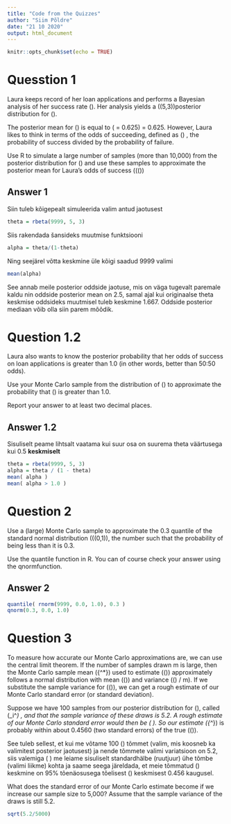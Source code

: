 ```yaml
---
title: "Code from the Quizzes"
author: "Siim Põldre"
date: "21 10 2020"
output: html_document
---
```


```r
knitr::opts_chunk$set(echo = TRUE)
```

# Quesstion 1

Laura keeps record of her loan applications and performs a Bayesian analysis of her success rate \(\theta\). Her analysis yields a \(\text{Beta}(5,3)\)posterior distribution for \(\theta\).

The posterior mean for \(\theta\) is equal to \(\frac{5}{5+3} = 0.625\)	
 = 0.625. However, Laura likes to think in terms of the odds of succeeding, defined as \(\frac{\theta}{1 - \theta}\) , the probability of success divided by the probability of failure.
 
Use R to simulate a large number of samples (more than 10,000) from the posterior distribution for \(\theta\) and use these samples to approximate the posterior mean for Laura's odds of success (\(\text{E}(\frac{\theta}{1-\theta}\))

## Answer 1

Siin tuleb kõigepealt simuleerida valim antud jaotusest 

```r
theta = rbeta(9999, 5, 3)
```
Siis rakendada šansideks muutmise funktsiooni

```r
alpha = theta/(1-theta)
```

Ning seejärel võtta keskmine üle kõigi saadud 9999 valimi

```r
mean(alpha)
```

See annab meile posterior oddside jaotuse, mis on väga tugevalt paremale kaldu nin oddside posterior mean on 2.5, samal ajal kui originaalse theta keskmise oddsideks muutmisel tuleb keskmine 1.667. Oddside posterior mediaan võib olla siin parem mõõdik.

# Question 1.2

Laura also wants to know the posterior probability that her odds of success on loan applications is greater than 1.0 (in other words, better than 50:50 odds).

Use your Monte Carlo sample from the distribution of \(\theta\) to approximate the probability that \(\frac{\theta}{1-\theta}\) is greater than 1.0.

Report your answer to at least two decimal places.


## Answer 1.2

Sisuliselt peame lihtsalt vaatama kui suur osa on suurema theta väärtusega kui 0.5 **keskmiselt**

```r
theta = rbeta(9999, 5, 3)
alpha = theta / (1 - theta)
mean( alpha )
mean( alpha > 1.0 )
```

# Question 2

Use a (large) Monte Carlo sample to approximate the 0.3 quantile of the standard normal distribution (\(\text{N}(0,1)\), the number such that the probability of being less than it is 0.3.

Use the quantile function in R. You can of course check your answer using the qnormfunction.

## Answer 2

```r
quantile( rnorm(9999, 0.0, 1.0), 0.3 )
qnorm(0.3, 0.0, 1.0)
```

# Question 3

To measure how accurate our Monte Carlo approximations are, we can use the central limit theorem. If the number of samples drawn m is large, then the Monte Carlo sample mean \(\bar{\theta^*}\) used to estimate \(\text{E}(\theta)\) approximately follows a normal distribution with mean \(\text{E}(\theta)\) and variance \(\text{Var}(\theta) / m\). If we substitute the sample variance for \(\text{Var}(\theta)\), we can get a rough estimate of our Monte Carlo standard error (or standard deviation).

Suppose we have 100 samples from our posterior distribution for \(\theta\), called \(\theta_i^*\) , and that the sample variance of these draws is 5.2. A rough estimate of our Monte Carlo standard error would then be \(\sqrt{ 5.2 / 100 } \approx 0.228\). So our estimate \(\bar{\theta^*}\) is probably within about 0.4560 (two standard errors) of the true \(\text{E}(\theta)\).

See tuleb sellest, et kui me võtame 100 \(\theta\) tõmmet (valim, mis koosneb  ka valimitest posterior jaotusest) ja nende tõmmete valimi variatsioon on 5.2, siis valemiga  \(\sqrt{ 5.2 / 100 } \approx 0.228\) me leiame sisuliselt standardhälbe (ruutjuur) ühe tõmbe (valimi liikme) kohta ja saame seega järeldada, et meie tõmmatud \(\theta\) keskmine on 95% tõenäosusega tõelisest \(\theta\) keskmisest 0.456 kaugusel.
  
What does the standard error of our Monte Carlo estimate become if we increase our sample size to 5,000? Assume that the sample variance of the draws is still 5.2.

```r
sqrt(5.2/5000)
```
  


